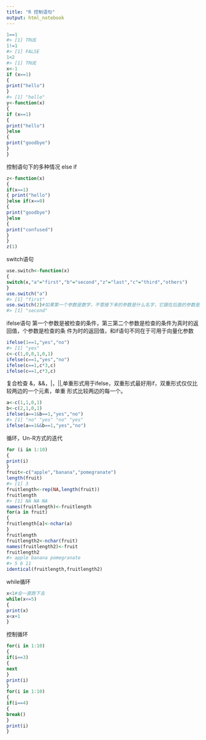 ---
title: "R 控制语句"
output: html_notebook
---



```{r}
1==1
#> [1] TRUE
1!=1
#> [1] FALSE
1<2
#> [1] TRUE
x<-1
if (x==1)
{
print("hello")
}
#> [1] "hello"
y<-function(x)
{
if (x==1)
{
print("hello")
}else
{
print("goodbye")
}
}
```
控制语句下的多种情况 else if
```{r}
z<-function(x)
{
if(x==1)
{ print("hello")
}else if(x==0)
{
print("goodbye")
}else
{
print("confused")
}
}
z(1)
```
switch语句
```{r}
use.switch<-function(x)
{
switch(x,"a"="first","b"="second","z"="last","c"="third","others")
}
use.switch("a")
#> [1] "first"
use.switch(2)#如果第一个参数是数字，不管接下来的参数是什么名字，它跟在后面的参数是定位匹配，如果这个数值参数大于后续参数的数量，则返回NULL#
#> [1] "second"
```
ifelse语句
第一个参数是被检查的条件，第三第二个参数是检查的条件为真时的返回值，个参数是检查的条
件为时的返回值，和if语句不同在于可用于向量化参数
```{r}
ifelse(1==1,"yes","no")
#> [1] "yes"
c<-c(1,0,0,1,0,1)
ifelse(c==1,"yes","no")
ifelse(c==1,c*3,c)
ifelse(c==1,c*3,c)
```
复合检查
&，&&，|，||,单重形式用于ifelse，双重形式最好用if，双重形式仅仅比较两边的一个元素，单重
形式比较两边的每一个。
```{r}
a<-c(1,1,0,1)
b<-c(2,1,0,1)
ifelse(a==1&b==1,"yes","no")
#> [1] "no" "yes" "no" "yes"
ifelse(a==1&&b==1,"yes","no")
```
循环，Un-R方式的迭代
```{r}
for (i in 1:10)
{
print(i)
}
fruit<-c("apple","banana","pomegranate")
length(fruit)
#> [1] 3
fruitlength<-rep(NA,length(fruit))
fruitlength
#> [1] NA NA NA
names(fruitlength)<-fruitlength
for(a in fruit)
{
fruitlength[a]<-nchar(a)
}
fruitlength
fruitlength2<-nchar(fruit)
names(fruitlength2)<-fruit
fruitlength2
#> apple banana pomegranate
#> 5 6 11
identical(fruitlength,fruitlength2)
```

while循环

```{r}
x<1#会一直跑下去
while(x<=5)
{
print(x)
x<x+1
}
```


控制循环
```{r}
for(i in 1:10)
{
if(i==3)
{
next
}
print(i)
}
for(i in 1:10)
{
if(i==4)
{
break()
}
print(i)
}
```


